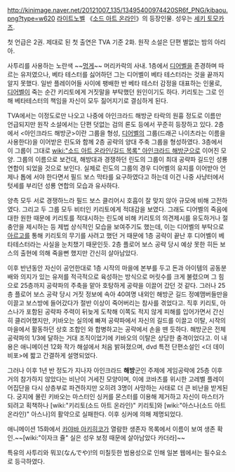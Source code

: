 http://kinimage.naver.net/20121007_135/13495400974420SR6f_PNG/kibaou.png?type=w620
[[라이트노벨]] 《[[소드 아트 온라인]]》의 등장인물. 성우는 [[세키 토모카즈]].

첫 언급은 2권. 제대로 된 첫 출연은 TVA 기준 2화. 원작 소설은 단편 별없는 밤의 아리아.

사투리를 사용하는 노란색 ~~[[멍게]]~~ 머리카락의 사내. 1층에서 [[디어벨]]을 존경하며 따르는 유저였으나, 베타 테스터를 싫어하던 그는 디어벨이 베타 테스터라는 것을 끝까지 알지 못했다. 일반 플레이어들 사이에 팽배한 반 베타 테스터 감정을 대표하는 인물로, [[디어벨]]이 죽는 순간 키리토에게 거짓말을 부탁했던 원인이기도 하다. 키리토는 그로 인해 베타테스터의 책임을 자신이 모두 짊어지기로 결심하게 된다.

TVA에서는 이정도로만 나오고 나중에 아인크라드 해방군 타락의 원흉 정도로 이름만 언급되지만 원작 소설에서는 단편 덧없는 검의 론도 등에서 꾸준히 등장하고 있다. 2층에서 <아인크라드 해방군>이란 그룹을 형성, [[디어벨]]의 그룹(드래곤 나이츠라는 이름을 사용한다)을 이어받은 린도와 함께 2층 공략의 양대 주축 그룹을 형성하였다. 3층에서 이 그룹이 그대로 [[wiki:"소드 아트 온라인/길드 목록" 아인크라드 해방군]]으로 이어진 모양. 그룹의 이름으로 보건대, 해방대과 경쟁하던 린도의 그룹이 최대 공략파 길드인 성룡 연합이 되었을 것으로 보인다. 실제로 린도의 그룹의 경우 디어벨의 유지를 이어받아 언제나 톱에 서야 한다면서 필드 보스 막타를 요구하였다고 하는데 이건 나중 사냥터에서 텃세를 부리던 성룡 연합의 모습과 유사하다.

양측 모두 서로 경쟁하느라 필드 보스 클리어시 호흡이 잘 맞지 않아 규모에 비해 고전하였다. 그리고 두 그룹 모두 비터인 키리토에게 적대감을 보였다. 그래도 디어벨의 죽음에 대한 원한 때문에 키리토를 적대시하는 린도에 비해 키리토의 의견제시를 유도하거나 절충안을 제시하는 등 제법 상식적인 모습을 보여주기도 했는데, 이는 디어벨의 부탁으로 [[아르고]]를 통해 키리토의 무기를 사려고 했던 거 때문에 1층 공략이 끝난 후 디어벨이 베타테스터라는 사실을 눈치챘기 때문인듯. 2층 플로어 보스 공략 당시 예상 못한 히든 보스의 출현에 의해 죽을뻔 했지만 간신히 살아남았다.

이후 반년동안 자신이 공언한대로 1층 시작의 마을에 본부를 두고 돈과 아이템의 공동분배와 의지가 있는 유저를 적극적으로 육성하는 방식으로 머릿수를 크게 불렸으며 그 힘으로 25층까지 공략파의 주축을 맡아 호탕하게 공략을 이끌어 갔던 것 같다. 그러나 25층 플로어 보스 공략 당시 거짓 정보에 속아 40여명 내외인 해방군 길드 정예맴버들만을 이끌고 보스방에 들어갔다가 절반 이상이 죽어버리는 참사를 겪었다고. 직후 키리토, 아스나가 포함된 공략파 주력이 뒤늦게 도착해 이쪽도 적지 않게 피해를 입어가면서 간신히 클리어했지만, 키바오는 실의에 빠져 공략파에서 자신의 길드를 이끌고 이탈, 시작의 마을에서 활동하던 상호 조합인 <MMO 투데이>와 합병하고는 공략에서 손을 뗀 듯하다. 해방군은 전체 공략파의 1/3에 달하는 거대 조직이었기에 키바오의 이탈은 상당한 충격이었다고. 이 내용은 애니메이션 12화 작가 해설에서 처음 밝혀졌으며, dvd 특전 단편소설인 <더 데이 비포>에 짧고 간결하게 설명되었다. 

그러나 이후 1년 반 정도가 지나자 아인크라드 '''해방'''군인 주제에 게임공략에 25층 이후 거의 참가하지 않았다는 비난이 거세진 모양이며, 이에 코바츠를 위시한 고레벨 플레이어집단을 다시 상층부로 파견하지만 오히려 3명이 사망하는 사태로 더 큰 비난을 받게된다. 궁지에 몰린 키바오는  마스터인 싱커를 몬스터를 이용해 제거하고 자신이 마스터가 되려고 획책하나 [wiki:"키리토(소드 아트 온라인)" 키리토]와 [wiki:"아스나(소드 아트 온라인)" 아스나]의 활약으로 실패한다. 이후 싱커에 의해 제명되었다. 

애니메이션 15화에서 [[카야바 아키히코]]가 열람한 생존자 목록에서 이름이 보여 생존 확인.~~[wiki:"이자크 쥴" 실은 성우 보정 때문에 살아남았다 카더라]~~

특유의 사투리와 뭐꼬(なんでや)!의 미칠듯한 범용성으로 인해 일본 웹에서는 필수요소로 등극하였다.
